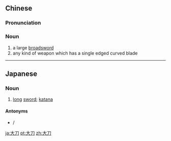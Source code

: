 ==Chinese==
{{zh-forms}}

===Pronunciation===
{{zh-pron
|m=dàdāo
|c=daai6 dou1
|mn=tōa-to
|cat=n
}}

===Noun===
{{zh-noun}}

# a large [[broadsword]]
# any kind of weapon which has a single edged curved blade

----

==Japanese==
{{ja-kanjitab|だい|とう|yomi=o}}
===Noun===
{{ja-noun|だいとう}}

# [[long]] [[sword]]; [[katana]]

====Antonyms====
* {{ja-l|小刀|こがたな|kogatana}}/{{ja-l|小刀|しょうとう|shōtō}}

[[ja:大刀]]
[[pt:大刀]]
[[zh:大刀]]